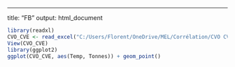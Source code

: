 ---
title: "FB"
output: html_document
```r
library(readxl)
CVO_CVE <- read_excel("C:/Users/Florent/OneDrive/MEL/Corrélation/CVO CVE.xlsx")
View(CVO_CVE)
library(ggplot2)
ggplot(CVO_CVE, aes(Temp, Tonnes)) + geom_point()


```

